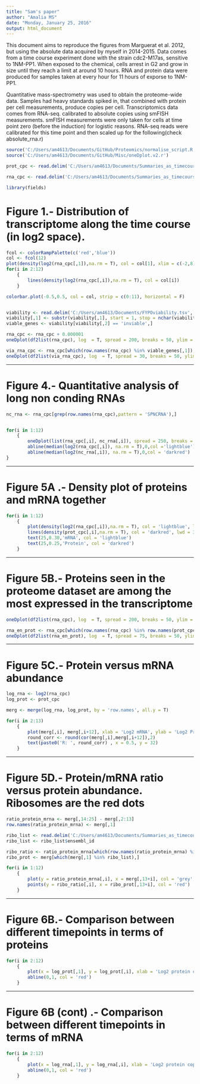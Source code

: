 ```yaml
---
title: "Sam's paper"
author: "Amalia MS"
date: "Monday, January 25, 2016"
output: html_document
--- 
```


This document aims to reproduce the figures from Marguerat et al. 2012, but using the absolute data acquired by myself in 2014-2015. Data comes from a time course experiment done with the strain cdc2-M17as, sensitive to 1NM-PP1. When exposed to the chemical, cells arrest in G2 and grow in size until they reach a limit at around 10 hours. RNA and protein data were produced for samples taken at every hour for 11 hours of exporse to 1NM-PP1.

Quantitative mass-spectrometry was used to obtain the proteome-wide data. Samples had heavy standards spiked in, that combined with protein per cell measurements, produce copies per cell. Transcriptomics data comes from RNA-seq. calibrated to absolute copies using smFISH measurements. smFISH measurements were only taken for cells at time point zero (before the induction) for logistic reasons. RNA-seq reads were calibrated for this time point and then scaled up for the following(check absolute_rna.r) 

```r
source('C:/Users/am4613/Documents/GitHub/Proteomics/normalise_script.R')
source('C:/Users/am4613/Documents/GitHub/Misc/oneDplot.v2.r')

prot_cpc <- read.delim('C:/Users/am4613/Documents/Summaries_as_timecourses/analysis/cpc_proteins.txt', header = T, strings = F)

rna_cpc <- read.delim('C:/Users/am4613/Documents/Summaries_as_timecourses/rna_cpc.txt', header = T, strings = F)

library(fields)
```

# Figure 1.- Distribution of transcriptome along the time course (in log2 space). 


```r

fcol <- colorRampPalette(c('red','blue'))
col <- fcol(12)
plot(density(log2(rna_cpc[,1]),na.rm = T), col = col[1], xlim = c(-2,8), main = 'Distribution mRNA')
for(i in 2:12)
	{
		lines(density(log2(rna_cpc[,i]),na.rm = T), col = col[i])
	}

colorbar.plot(-0.5,0.5, col = col, strip = c(0:11), horizontal = F)


viability <- read.delim('C:/Users/am4613/Documents/FYPOviability.tsv', strings =F, header = F)
viability[,1] <- substr(viability[,1], start = 1, stop = nchar(viability[,1]) - 2)
viable_genes <- viability[viability[,2] == 'inviable',]

rna_cpc <- rna_cpc + 0.000001
oneDplot(df2list(rna_cpc), log  = T, spread = 200, breaks = 50, ylim = c(-2,10), col = 'lightblue', main = 'Distribution of essential genes in transcriptome')

via_rna_cpc <- rna_cpc[which(row.names(rna_cpc) %in% viable_genes[,1]),]
oneDplot(df2list(via_rna_cpc), log  = T, spread = 30, breaks = 50, ylim = c(-2,10), col = 'darkred', add = T)

```

***

# Figure 4.- Quantitative analysis of long non conding RNAs

```r

nc_rna <- rna_cpc[grep(row.names(rna_cpc),pattern = 'SPNCRNA'),]


for(i in 1:12)
	{
		oneDplot(list(rna_cpc[,i], nc_rna[,i]), spread = 250, breaks = 70, col = c('lightblue','darkred'), ylim = c(-2,10), main = paste0('Time point ',i))
		abline(median(log2(rna_cpc[,i]), na.rm = T),0,col ='lightblue')
		abline(median(log2(nc_rna[,i]), na.rm = T),0,col = 'darkred')
}
```

***

# Figure 5A .- Density plot of proteins and mRNA together
```r
for(i in 1:12)
	{
		plot(density(log2(rna_cpc[,i]),na.rm = T), col = 'lightblue', lwd = 3, xlim = c(-1,35), main = paste0('Time point: ',i))
		lines(density(prot_cpc[,i],na.rm = T), col = 'darkred', lwd = 3)
		text(25,0.30,'mRNA', col = 'lightblue')
		text(25,0.25,'Protein', col = 'darkred')
	}
```

***

# Figure 5B.- Proteins seen in the proteome dataset are among the most expressed in the transcriptome
```r
oneDplot(df2list(rna_cpc), log  = T, spread = 200, breaks = 50, ylim = c(-5,10), col = 'lightblue')

rna_en_prot <- rna_cpc[which(row.names(rna_cpc) %in% row.names(prot_cpc)),]
oneDplot(df2list(rna_en_prot), log  = T, spread = 75, breaks = 50, ylim = c(-5,10), col = 'darkred', add = T)
```

***

# Figure 5C.- Protein versus mRNA abundance
```r
log_rna <- log2(rna_cpc)
log_prot <- prot_cpc

merg <- merge(log_rna, log_prot, by = 'row.names', all.y = T)

for(i in 2:13)
	{
		plot(merg[,i], merg[,i+12], xlab = 'Log2 mRNA', ylab = 'Log2 Protein', col = 'grey', xlim = c(0,10),ylim = c(0,35), main = paste0('Time point ',i-1))
		round_corr <- round(cor(merg[,i],merg[,i+12]),2)
		text(paste0('R: ', round_corr) , x = 0.5, y = 32)
	}
```

***

# Figure 5D.- Protein/mRNA ratio versus protein abundance. Ribosomes are the red dots 
```r
ratio_protein_mrna <- merg[,14:25] - merg[,2:13]
row.names(ratio_protein_mrna) <- merg[,1]

ribo_list <- read.delim('C:/Users/am4613/Documents/Summaries_as_timecourses/analysis/ribosomal_proteins', header = T, strings = F)
ribo_list <- ribo_list$ensembl_id

ribo_ratio <- ratio_protein_mrna[which(row.names(ratio_protein_mrna) %in% ribo_list), ]
ribo_prot <- merg[which(merg[,1] %in% ribo_list),]

for(i in 1:12)
	{
		plot(y = ratio_protein_mrna[,i], x = merg[,13+i], col = 'grey', xlab = 'Log2 protein copies per cell', ylab = 'Log2 protein/mRNA copies per cell', main = paste0('Time point ',i))
		points(y = ribo_ratio[,i], x = ribo_prot[,13+i], col = 'red')
	}
```

***

# Figure 6B.- Comparison between different timepoints in terms of proteins
```r
for(i in 2:12)
	{
	 	plot(x = log_prot[,1], y = log_prot[,i], xlab = 'Log2 protein copies per cell at time point 0', ylab = paste0('Log2 protein copies per cell at time point ',i - 1))
	 	abline(0,1, col = 'red')
	}
```

***

# Figure 6B (cont) .-  Comparison between different timepoints in terms of mRNA
```r
for(i in 2:12)
	{
	 	plot(x = log_rna[,1], y = log_rna[,i], xlab = 'Log2 protein copies per cell at time point 0', ylab = paste0('Log2 protein copies per cell at time point ',i - 1))
	 	abline(0,1, col = 'red')
	}
```